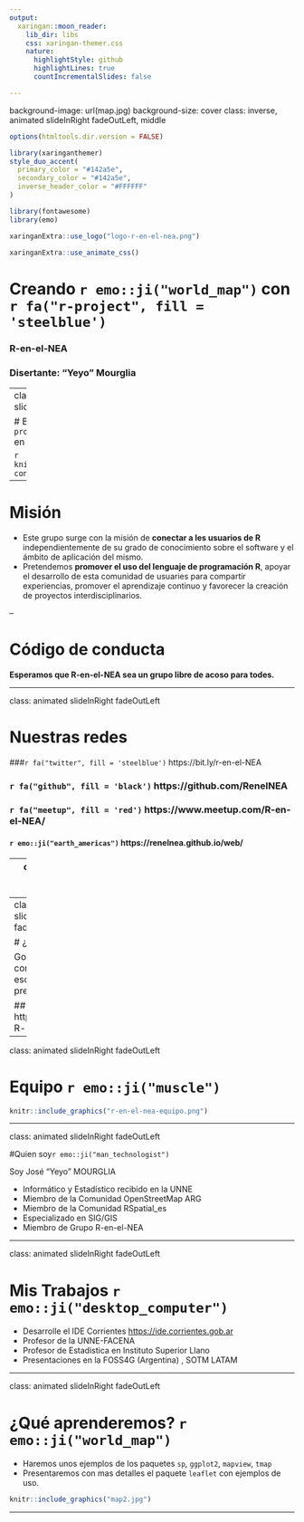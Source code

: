 ```yaml
---
output:
  xaringan::moon_reader:
    lib_dir: libs
    css: xaringan-themer.css
    nature:
      highlightStyle: github
      highlightLines: true
      countIncrementalSlides: false

---
```

background-image: url(map.jpg)
background-size: cover
class: inverse, animated slideInRight fadeOutLeft, middle

```r
options(htmltools.dir.version = FALSE)
```

```r
library(xaringanthemer)
style_duo_accent(
  primary_color = "#142a5e",
  secondary_color = "#142a5e",
  inverse_header_color = "#FFFFFF"
)
```

```r
library(fontawesome)
library(emo)
```

```r
xaringanExtra::use_logo("logo-r-en-el-nea.png")
```

```r
xaringanExtra::use_animate_css()
```

# Creando `r emo::ji("world_map")` con `r fa("r-project", fill = 'steelblue')`

### R-en-el-NEA
### Disertante: "Yeyo" Mourglia



---
class: center, animated slideInRight fadeOutLeft

# Bienvenidxs a `r fa("r-project", fill = 'steelblue')` en el NEA  

```r
knitr::include_graphics("mapas-con-R.png")
```


---

# Misión

* Este grupo surge con la misión de **conectar a les usuarios de R** independientemente de su grado de conocimiento sobre el software y el ámbito de aplicación del mismo. 
* Pretendemos **promover el uso del lenguaje de programación R**, apoyar el desarrollo de esta comunidad de usuaries para compartir experiencias, promover el aprendizaje continuo y favorecer la creación de proyectos interdisciplinarios. 

--

# Código de conducta

**Esperamos que R-en-el-NEA sea un grupo libre de acoso para todes.**


---

class: animated slideInRight fadeOutLeft


# Nuestras redes

###`r fa("twitter", fill = 'steelblue')` https://bit.ly/r-en-el-NEA

### `r fa("github", fill = 'black')` https://github.com/RenelNEA 

### `r fa("meetup", fill = 'red')` https://www.meetup.com/R-en-el-NEA/

#### `r emo::ji("earth_americas")` https://renelnea.github.io/web/ 


---
class: animated slideInRight fadeOutLeft

# Material de este Tutorial

## Repositorio `r fa("github", fill = 'black')`

### https://bit.ly/mapas-R-NEA

## Canal Youtube `r fa("youtube", fill = 'red')`

### https://bit.ly/R-nea-youtube 

  

---
class: animated slideInRight fadeOutLeft

# ¿Preguntas?

Google doc compartido para escribir tus preguntas 

## https://bit.ly/mapas-R-preguntas
---

class: animated slideInRight fadeOutLeft

# Equipo `r emo::ji("muscle")`

```r
knitr::include_graphics("r-en-el-nea-equipo.png")
```

        
---

class: animated slideInRight fadeOutLeft

#Quien soy`r emo::ji("man_technologist")`

Soy José "Yeyo" MOURGLIA

- Informático y Estadístico recibido en la UNNE 
- Miembro de la Comunidad OpenStreetMap ARG
- Miembro de la Comunidad RSpatial_es
- Especializado en SIG/GIS
- Miembro de Grupo R-en-el-NEA


---

class: animated slideInRight fadeOutLeft

# Mis Trabajos `r emo::ji("desktop_computer")`

- Desarrolle el IDE Corrientes <https://ide.corrientes.gob.ar>
- Profesor de la UNNE-FACENA
- Profesor de Estadistica en Instituto Superior Llano
- Presentaciones en la FOSS4G (Argentina) , SOTM LATAM


---

class: animated slideInRight fadeOutLeft

# ¿Qué aprenderemos? `r emo::ji("world_map")`
 
- Haremos unos ejemplos de los paquetes `sp`, `ggplot2`, `mapview`, `tmap`
- Presentaremos con mas detalles el paquete `leaflet`
  con ejemplos de uso.


```r
knitr::include_graphics("map2.jpg")
```

  
---